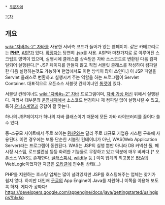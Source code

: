  * [[두문자어]]
[[목차]]
== 개요 ==
[[wiki:"자바#s-2" 자바]]를 사용한 서버측 코드가 들어가 있는 웹페이지. 같은 카테고리로는 '''[[PHP]]''', [[ASP]]가 있다. [[확장자]]는 당연히 .jsp를 사용.
ASP와 마찬가지로 {{{<% ... %>}}}로 이루어진 스크립트 영역이 있으며, 실행시에 {{{javax.servlet.http.HttpServlet}}} 클래스를 상속받은 자바 소스코드로 변환된 다음 컴파일되어 실행된다.[* JSP 페이지를 만들지 않고 직접 서블릿 클래스를 작성하여 컴파일 한 다음 실행하는것도 가능하며 현업에서도 이런 방식이 많이 쓰인다.]
이 JSP 파일을 Servlet 클래스로 변환하고 실행시켜 주는 역할을 하는 프로그램이 Servlet Container. 대표적으로 오픈소스 서블릿 컨테이너인 [[톰캣]]이 있다.

서블릿 컨테이너도 [[wiki:"자바#s-2" 자바]] 프로그램이며, [[자바 가상 머신]] 위에서 실행된다. 따라서 대부분의 [[운영체제]]에서 소스코드 변경이나 재 컴파일 없이 실행시킬 수 있고, 특히 [[유닉스]]계열과 궁합이 잘 맞는다.

하나의 JSP페이지가 하나의 자바 클래스이기 때문에 모든 자바 라이브러리를 끌어다 쓸 수 있다.

중-소규모 사이트에서 주로 쓰이는 [[PHP]]와는 달리 주로 대규모 기업용 시스템 구축에 사용된다. 이런 경우에는 보통 단순한 서블릿 컨테이너가 아닌, WAS(Web Application Server)라는 프로그램이 동원된다. WAS는 JSP의 실행 뿐만 아니라 DB 커넥션 풀, 메시징 시스템, 로드밸런싱 등등 화려한 기능들로 무장하고 있고 덕분에 매우 비싸다.[* 오픈소스 WAS도 존재한다. [https://glassfish.java.net/ 글래스피시], [http://www.wildfly.org/ wildfly] 등.]
이쪽 업계의 최고봉은 [[BEA]]의 WebLogic이었지만 지금은 [[오라클]]에 인수된 상태(...)

PHP를 지원하는 호스팅 업체는 많이 널려있지만 JSP를 호스팅해주는 업체는 찾기가 쉽지 않다.
하지만 대인배 [[구글]]의 App Engine이 Java를 지원하니 이쪽을 이용해 보도록 하자. 게다가 공짜다!
https://developers.google.com/appengine/docs/java/gettingstarted/usingjsps?hl=ko

